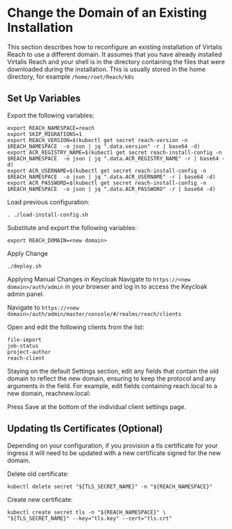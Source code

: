 # Change the Domain of an Existing Installation

This section describes how to reconfigure an existing installation of Virtalis Reach to use a different domain. It assumes that you have already installed Virtalis Reach and your shell is in the directory containing the files that were downloaded during the installation. This is usually stored in the home directory, for example `/home/root/Reach/k8s`

## Set Up Variables

Export the following variables:

```
export REACH_NAMESPACE=reach
export SKIP_MIGRATIONS=1
export REACH_VERSION=$(kubectl get secret reach-version -n $REACH_NAMESPACE  -o json | jq ".data.version" -r | base64 -d)
export ACR_REGISTRY_NAME=$(kubectl get secret reach-install-config -n $REACH_NAMESPACE  -o json | jq ".data.ACR_REGISTRY_NAME" -r | base64 -d)
export ACR_USERNAME=$(kubectl get secret reach-install-config -n $REACH_NAMESPACE  -o json | jq ".data.ACR_USERNAME" -r | base64 -d)
export ACR_PASSWORD=$(kubectl get secret reach-install-config -n $REACH_NAMESPACE  -o json | jq ".data.ACR_PASSWORD" -r | base64 -d)
```

Load previous configuration:

```
. ./load-install-config.sh
```

Substitute and export the following variables:

```
export REACH_DOMAIN=<new domain>
```

Apply Change

```
./deploy.sh
```

Applying Manual Changes in Keycloak
Navigate to `https://<new domain>/auth/admin` in your browser and log in to access the Keycloak admin panel.

Navigate to `https://<new domain>/auth/admin/master/console/#/realms/reach/clients`

Open and edit the following clients from the list:

```
file-import
job-status
project-author
reach-client
```

Staying on the default Settings section, edit any fields that contain the old domain to reflect the new domain, ensuring to keep the protocol and any arguments in the field. For example, edit fields containing reach.local to a new domain, reachnew.local:

Press Save at the bottom of the individual client settings page.

## Updating tls Certificates (Optional)

Depending on your configuration, if you provision a tls certificate for your ingress it will need to be updated with a new certificate signed for the new domain.

Delete old certificate:

```
kubectl delete secret "${TLS_SECRET_NAME}" -n "${REACH_NAMESPACE}"
```

Create new certificate:

```
kubectl create secret tls -n "${REACH_NAMESPACE}" \
"${TLS_SECRET_NAME}" --key="tls.key" --cert="tls.crt"
```
